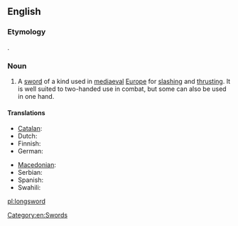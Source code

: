 ==English==
{{wikipedia}}

===Etymology===
{{calque|long|sword|etyl term=Langschwert|etyl lang=de}}.

===Noun===
{{en-noun}}

# A [[sword]] of a kind used in [[mediaeval]] [[Europe]] for [[slash]]ing and [[thrust]]ing. It is well suited to two-handed use in combat, but some can also be used in one hand.

====Translations====
{{trans-top|a kind of sword}}
* [[Catalan]]: {{t|ca|espasa llarga|f}}
* Dutch: {{t|nl|grootzwaard |n}}
* Finnish: {{t-|fi|pitkämiekka}}
* German: {{t-|de|Langschwert|n}}
{{trans-mid}}
* [[Macedonian]]: {{t|mk|долг меч|m|tr=dolg meč}}
* Serbian: {{t|sr|дуги мач|sc=Cyrl}}
* Spanish: {{t-|es|espada larga|f}}
* Swahili: {{t|sw|upanga mrefu}}
{{trans-bottom}}

[[Category:en:Swords]]

[[pl:longsword]]